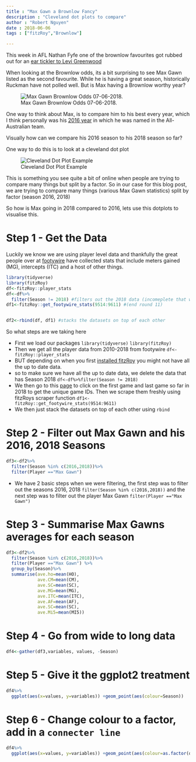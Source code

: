 ```yaml
---
title : "Max Gawn a Brownlow Fancy"
description : "Cleveland dot plots to compare"
author : "Robert Nguyen"
date : 2018-06-06
tags : ["fitzRoy","Brownlow"]

---
```


This week in AFL Nathan Fyfe one of the brownlow favourites got rubbed out for an [ear tickler to Levi Greenwood](https://twitter.com/AFL/status/1003170937812893696)

When looking at the Brownlow odds, its a bit surprising to see Max Gawn listed as the second favourite. While he is having a great season, historically Ruckman have not polled well. But is Max having a Brownlow worthy year?

![Max Gawn Brownlow Odds 07-06-2018.](/img/Capture.PNG)

One way to think about Max, is to compare him to his best every year, which I think personally was his [2016 year](https://en.wikipedia.org/wiki/2016_All-Australian_team) in which he was named in the All-Australian team. 

Visually how can we compare his 2016 season to his 2018 season so far?

One way to do this is to look at a cleveland dot plot

![Cleveland Dot Plot Example](/img/unnamed-chunk-10-1.png)

This is something you see quite a bit of online when people are trying to compare many things but split by a factor. 
So in our case for this blog post, we are trying to compare many things (various Max Gawn statistics) split by factor (season 2016, 2018)

So how is Max going in 2018 compared to 2016, lets use this dotplots to visualise this. 

# Step 1 - Get the Data

Luckily we know we are using player level data and thankfully the great people over at [footywire](https://www.footywire.com/afl/footy/ft_match_statistics?mid=9604) have collected stats that include meters gained (MG), intercepts (ITC) and a host of other things. 


```r

library(tidyverse)
library(fitzRoy)
df<-fitzRoy::player_stats
df<-df%>%
  filter(Season != 2018) #filters out the 2018 data (incomeplete that was downloaded when installing fitzRoy for first time) 
df1<-fitzRoy::get_footywire_stats(9514:9611) #(end round 11)


df2<-rbind(df, df1) #stacks the datasets on top of each other

```

So what steps are we taking here

* First we load our packages `library(tidyverse)` `library(fitzRoy)`
* Then we get all the player data from 2010-2018 from footywire `df<-fitzRoy::player_stats` 
* BUT depending on when you first [installed fitzRoy](https://github.com/jimmyday12/fitzRoy) you might not have all the up to date data. 
* so to make sure we have all the up to date data, we delete the data that has Season 2018 `df<-df%>%filter(Season != 2018)` 
* We then go to this [page](https://www.footywire.com/afl/footy/ft_match_list) to click on the first game and last game so far in 2018 to get the unique game IDs. Then we scrape them freshly using fitzRoys scraper function `df1<-fitzRoy::get_footywire_stats(9514:9611)`
* We then just stack the datasets on top of each other using `rbind` 



# Step 2 - Filter out Max Gawn and his 2016, 2018 Seasons

```r


df3<-df2%>%
  filter(Season %in% c(2016,2018))%>%
  filter(Player =="Max Gawn") 
```

* We have 2 basic steps when we were filtering, the first step was to filter out the seasons 2016, 2018 `filter(Season %in% c(2016,2018))` and the next step was to filter out the player Max Gawn `filter(Player =="Max Gawn")`



# Step 3 - Summarise Max Gawns averages for each season

```r
df3<-df2%>%
  filter(Season %in% c(2016,2018))%>%
  filter(Player =="Max Gawn") %>%
  group_by(Season)%>%
  summarise(ave.ho=mean(HO),
            ave.CM=mean(CM),
            ave.SC=mean(SC),
            ave.MG=mean(MG),
            ave.ITC=mean(ITC), 
            ave.AF=mean(AF),
            ave.SC=mean(SC),
            ave.Mi5=mean(MI5))


```

# Step 4 - Go from wide to long data

```r

df4<-gather(df3,variables, values, -Season)   


```

# Step 5 - Give it the ggplot2 treatment

```r
df4%>%   
  ggplot(aes(x=values, y=variables)) +geom_point(aes(colour=Season))

```

# Step 6 - Change colour to a factor, add in a `connecter line`

```r
df4%>%   
  ggplot(aes(x=values, y=variables)) +geom_point(aes(colour=as.factor(df4$Season)))+ geom_line(aes(group = variables))

```